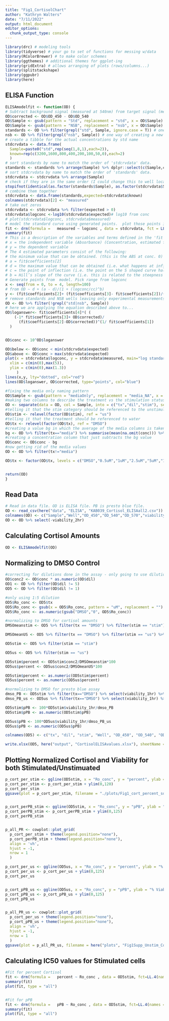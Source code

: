 ```yaml
---
title: "Fig1_CortisolChart"
author: "Kathryn Walters"
date: "7/11/2022"
output: html_document
editor_options: 
  chunk_output_type: console
---
```



```r

library(drc) # modeling tools
library(tidyverse) # your go to set of functions for messing w/data
library(RColorBrewer) # to make color schemes
library(ggthemes) # additional themes for ggplot-ing
library(gridExtra) # allows arranging of plots (rows/columns...)
library(splitstackshape)
library(ggpubr)
library(here)

```


## ELISA Function


```r

ELISAmodelfit <- function(OD) {
# Subtract background signal (measured at 540nm) from target signal (measured at 450nm)
OD$corrected <- OD$OD_450 - OD$OD_540
OD$Sample <- gsub(pattern = "Std", replacement = "std", x = OD$Sample)
OD$Sample <- gsub(pattern = "NSB", replacement = "nsb", x = OD$Sample)
standards <- OD %>% filter(grepl("std", Sample, ignore.case = T)) # one way of creating a new tibble that only contains your standards
nsb <- OD %>% filter(grepl("nsb", Sample)) # one way of creating a new tibble that only contains your NSBs
# create a tibble for the actual concentrations by std name
stdcrvdata <- data.frame(
  Sample=paste0("std",rep(seq(1,8,1),each=2)),
  known=rep(c(3200,1600,800,400,200,100,50,0),each=2)
  )
# sort standards by name to match the order of 'stdcrvdata' data.
standards <- standards %>% arrange(Sample) %>% dplyr::select(c(Sample,corrected))
# sort stdcrvdata by name to match the order of 'standards' data.
stdcrvdata <- stdcrvdata %>% arrange(Sample)
# check if they are in the same order (I could change this to well location?)
stopifnot(identical(as.factor(standards$Sample), as.factor(stdcrvdata$Sample)))
# combine them together
stdcrvdata <- data.frame(standards,expected=stdcrvdata$known)
colnames(stdcrvdata)[2] <- "measured"
# take out zeros
stdcrvdata <- stdcrvdata %>% filter(expected > 0)
stdcrvdata$logconc <-log10(stdcrvdata$expected)# log10 from conc
# plot(stdcrvdata$logconc, stdcrvdata$measured)
# model the standard curve using generated points.  plot those points in red.
fit <- drm(formula =   measured ~ logconc , data = stdcrvdata, fct = LL.4())
summary(fit)
# This is a description of the variables and terms defined in the 'fit' model.
# x = the independent variable (Absorbance) (Concentration, estimated from the Absorbance)
# y = the dependent variable 
# The 4 estimated parameters consist of the following:
# the minimum value that can be obtained. (this is the ABS at conc. 0)
# a = fit$coefficients[2] 
# d = the maximum value that can be obtained (i.e. what happens at infinite dose)
# c = the point of inflection (i.e. the point on the S shaped curve halfway between a and d)
# b = Hill’s slope of the curve (i.e. this is related to the steepness of the curve at point c).
# Generate points from  model. Pick range from logconc
x <- seq(from = 0, to = 4, length=100)
# from OD ~ d + (a - d)/(1 + (logconc/cc)^b)
y <- (fit$coefficients[2]+ (fit$coefficients[3]- fit$coefficients[2])/(1+(x/fit$coefficients[4])^ fit$coefficients[1])) 
# remove standards and NSB wells leaving only experimental measurements
OD <- OD %>% filter(!grepl("std|nsb", Sample))
# here we are applying the equation described above to...
OD$loganswer<- fit$coefficients[4]*( (
    (-1* fit$coefficients[3]+ OD$corrected)/
      (fit$coefficients[2]-OD$corrected))^(1/ fit$coefficients[1])
  )


OD$conc <- 10^OD$loganswer

OD$below <- OD$conc < min(stdcrvdata$expected)
OD$above <- OD$conc > max(stdcrvdata$expected)
plot(x = stdcrvdata$logconc, y = stdcrvdata$measured, main="log standard curve",
  xlim = c(min(0),max(5)),
  ylim = c(min(0),max(1.3))
     ) 
lines(x,y, lty="dotted", col="red") 
lines(OD$loganswer, OD$corrected, type="points", col="blue")

#fixing the media only naming pattern
OD$Sample <- gsub(pattern = "mediaOnly", replacement = "media_NA", x = OD$Sample)
#making two columns to describe the treatment vs the stimulation status
OD <- separate(data = OD, col = Sample, into = c("tx","dil","stim"), sep = "_")
#telling it that the stim category should be referenced to the unstimulated category
OD$stim <- relevel(factor(OD$stim), ref = "us")
#telling it that the treatment should be referenced to water
OD$tx <- relevel(factor(OD$tx), ref = "DMSO")
#creating a value bg in which the average of the media columns is taken
bg <- OD %>% filter(tx=="media") %>% summarise(mean(na.omit(conc))) %>% pull()
#creating a concentration column that just subtracts the bg value
OD$conc <- OD$conc - bg
#now getting rid of the media values
OD <- OD %>% filter(tx!="media")

OD$tx <- factor(OD$tx, levels = c("DMSO","0.5uM","1uM","2.5uM","5uM","10uM"))


return(OD)
}

```


## Read Data


```r

# Read in data file. OD is ELISA file. PB is presto blue file.
OD <- read_csv(here("data", "ELISA", "KAB039_Cortisol_ELISAall2.csv"))
colnames(OD) <- c("Sample","Well","OD_450","OD_540","OD_570","viability_1hr", "viability_2hr")
OD <- OD %>% select(-viability_2hr)

```


## Calculating Cortisol Amounts


```r
OD <- ELISAmodelfit(OD)
```


## Normalizing to DMSO Control


```r
#correcting for dilutions done in the assay - only going to use dilution 5 as this is within the standard range for the assay. 
OD$conc2 <- OD$conc * as.numeric(OD$dil)
OD1 <- OD %>% filter(OD$dil != 5)
OD5 <- OD %>% filter(OD$dil != 1)

#only using 1:5 dilution
OD5$Ro_conc <- OD5$tx
OD5$Ro_conc <- gsub(x = OD5$Ro_conc, pattern = "uM", replacement = "")
OD5$Ro_conc <- as.numeric(gsub("DMSO","0", OD5$Ro_conc))

#normalizing to DMSO for cortisol amounts
DMSOmeanstim <- OD5 %>% filter(tx == "DMSO") %>% filter(stim == "stim") %>% select(conc2) %>% summarise(mean(conc2)) %>% pull()

DMSOmeanUS <- OD5 %>% filter(tx == "DMSO") %>% filter(stim == "us") %>% select(conc2) %>% summarise(mean(conc2)) %>% pull()

OD5stim <- OD5 %>% filter(stim == "stim")

OD5us <- OD5 %>% filter(stim == "us")

OD5stim$percent <- OD5stim$conc2/DMSOmeanstim*100
OD5us$percent <- OD5us$conc2/DMSOmeanUS*100

OD5stim$percent <- as.numeric(OD5stim$percent)
OD5us$percent <- as.numeric(OD5us$percent)

#normalizing to DMSO for presto blue assay
dmso_PB <- OD5stim %>% filter(tx=="DMSO") %>% select(viability_1hr) %>% summarise(mean(viability_1hr)) %>% pull()
dmso_PB_us <- OD5us %>% filter(tx=="DMSO") %>% select(viability_1hr) %>% summarise(mean(viability_1hr)) %>% pull()

OD5stim$pPB <- 100*OD5stim$viability_1hr/dmso_PB
OD5stim$pPB <- as.numeric(OD5stim$pPB)

OD5us$pPB <- 100*OD5us$viability_1hr/dmso_PB_us
OD5us$pPB <- as.numeric(OD5us$pPB)

colnames(OD5) <- c("tx", "dil", "stim", "Well", "OD_450", "OD_540", "OD_570", "PB_24", "viability_1hr", "corrected", "loganswer", "conc pg/mL", "below Std Curve", "above Std Curve", "dilutionCorrected_conc", "Ro_conc")

write.xlsx(OD5, here("output", "CortisolELISAvalues.xlsx"), sheetName = "Sheet1", col.names = TRUE)

```


## Plotting Normalized Cortisol and Viability for both Stimulated/Unstimuated


```r

p_cort_per_stim <- ggline(OD5stim, x = "Ro_conc", y = "percent", ylab = "% Cortisol", add = "mean_sd", xlab = "[Ro] uM") + rremove("legend") + rotate_x_text(60) + geom_hline(yintercept = 100, linetype = "dotted", color = "black")
p_cort_per_stim <- p_cort_per_stim + ylim(0,120)
p_cort_per_stim
ggsave(plot = p_cort_per_stim, filename = "./plots/Fig1_cort_percent_sd.pdf", width = 3, height = 4)


p_cort_perPB_stim <- ggline(OD5stim, x = "Ro_conc", y = "pPB", ylab = "% Viability", add = "mean_sd", xlab = "[Ro] uM") + rremove("legend") + rotate_x_text(60) + geom_hline(yintercept = 100, linetype = "dotted", color = "black")
p_cort_perPB_stim <- p_cort_perPB_stim + ylim(0,125)
p_cort_perPB_stim


p_all_PR <- cowplot::plot_grid(
  p_cort_per_stim + theme(legend.position="none"),
  p_cort_perPB_stim + theme(legend.position="none"),
  align = 'vh',
  hjust = -1,
  nrow = 1
  )

p_cort_per_us <- ggline(OD5us, x = "Ro_conc", y = "percent", ylab = "% Cortisol", add = "mean_sd", xlab = "[Ro] uM") + rremove("legend") + rotate_x_text(60) + geom_hline(yintercept = 100, linetype = "dotted", color = "black")
p_cort_per_us <- p_cort_per_us + ylim(0,125)
p_cort_per_us


p_cort_pPB_us <- ggline(OD5us, x = "Ro_conc", y = "pPB", ylab = "% Viability", add = "mean_sd", xlab = "[Ro] uM") + rremove("legend") + rotate_x_text(60) + geom_hline(yintercept = 100, linetype = "dotted", color = "black")
p_cort_pPB_us <- p_cort_pPB_us + ylim(0,125)
p_cort_pPB_us


p_all_PR_us <- cowplot::plot_grid(
  p_cort_per_us + theme(legend.position="none"),
  p_cort_pPB_us + theme(legend.position="none"),
  align = 'vh',
  hjust = -1,
  nrow = 1
  )
ggsave(plot = p_all_PR_us, filename = here("plots", "Fig1Supp_Unstim_CortisolELISA.pdf"), width = 6, height = 3)
```


## Calculating IC50 values for Stimulated cells


```r
#Fit for percent Cortisol
fit <- drm(formula =   percent ~ Ro_conc , data = OD5stim, fct=LL.4(names = c("Slope", "Lower Limit", "Upper Limit", "IC50")))
summary(fit)
plot(fit, type = "all")


#Fit for pPB
fit <- drm(formula =   pPB ~ Ro_conc , data = OD5stim, fct=LL.4(names = c("Slope", "Lower Limit", "Upper Limit", "IC50")))
summary(fit)
plot(fit, type = "all")

```
